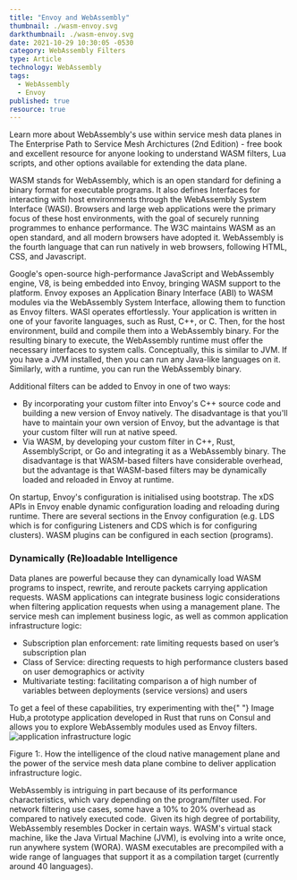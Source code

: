 ```yaml
---
title: "Envoy and WebAssembly"
thumbnail: ./wasm-envoy.svg
darkthumbnail: ./wasm-envoy.svg
date: 2021-10-29 10:30:05 -0530
category: WebAssembly Filters
type: Article
technology: WebAssembly
tags:
  - WebAssembly
  - Envoy
published: true
resource: true
---
```



<ResourcesWrapper>
  <div className="intro">
  Learn more about WebAssembly's use within service mesh data planes in <Link className="blog" to="/learn/service-mesh-books/the-enterprise-path-to-service-mesh-architectures-2nd-edition">The Enterprise Path to Service Mesh Archictures (2nd Edition)</Link> -  free book and excellent resource for anyone looking to understand WASM filters, Lua scripts, and other options available for extending the data plane.
  </div>

WASM stands for WebAssembly, which is an open standard for defining a binary format for executable programs. It also defines Interfaces for interacting with host environments through the WebAssembly System Interface (WASI). Browsers and large web applications were the primary focus of these host environments, with the goal of securely running programmes to enhance performance. The W3C maintains WASM as an open standard, and all modern browsers have adopted it. WebAssembly is the fourth language that can run natively in web browsers, following HTML, CSS, and Javascript.

Google's open-source high-performance JavaScript and WebAssembly engine, V8, is being embedded into Envoy, bringing WASM support to the platform. Envoy exposes an Application Binary Interface (ABI) to WASM modules via the WebAssembly System Interface, allowing them to function as Envoy filters. WASI operates effortlessly. Your application is written in one of your favorite languages, such as Rust, C++, or C. Then, for the host environment, build and compile them into a WebAssembly binary. For the resulting binary to execute, the WebAssembly runtime must offer the necessary interfaces to system calls. Conceptually, this is similar to JVM. If you have a JVM installed, then you can run any Java-like languages on it. Similarly, with a runtime, you can run the WebAssembly binary.

Additional filters can be added to Envoy in one of two ways:

<ul>
  <li>
    By incorporating your custom filter into Envoy's C++ source code and
    building a new version of Envoy natively. The disadvantage is that you'll
    have to maintain your own version of Envoy, but the advantage is that your
    custom filter will run at native speed.
  </li>
  <li>
    Via WASM, by developing your custom filter in C++, Rust, AssemblyScript, or
    Go and integrating it as a WebAssembly binary. The disadvantage is that
    WASM-based filters have considerable overhead, but the advantage is that
    WASM-based filters may be dynamically loaded and reloaded in Envoy at
    runtime.
  </li>
</ul>

On startup, Envoy's configuration is initialised using bootstrap. The xDS APIs in Envoy enable dynamic configuration loading and reloading during runtime. There are several sections in the Envoy configuration (e.g. LDS which is for configuring Listeners and CDS which is for configuring clusters). WASM plugins can be configured in each section (programs).

<h3>Dynamically (Re)loadable Intelligence</h3>
Data planes are powerful because they can dynamically load WASM programs to inspect,
rewrite, and reroute packets carrying application requests. WASM applications can
integrate business logic considerations when filtering application requests when
using a management plane. The service mesh can implement business logic, as well
as common application infrastructure logic:
<ul>
  <li>
    Subscription plan enforcement: rate limiting requests based on user’s
    subscription plan
  </li>
  <li>
    Class of Service: directing requests to high performance clusters based on
    user demographics or activity
  </li>
  <li>
    Multivariate testing: facilitating comparison a of high number of variables
    between deployments (service versions) and users
  </li>
</ul>
<div className="fact">
  To get a feel of these capabilities, try experimenting with the{" "}
  <Link to="/projects/image-hub">Image Hub</Link>,a prototype application
  developed in Rust that runs on Consul and allows you to explore WebAssembly
  modules used as Envoy filters.
</div>

  <div className="center" >
  <img src={Infrastructure} align="center" alt="application infrastructure logic" />

Figure 1:. How the intelligence of the cloud native management plane and the power of the service mesh data plane combine to deliver application infrastructure logic.

  </div>

WebAssembly is intriguing in part because of its performance characteristics, which vary depending on the program/filter used. For network filtering use cases, some have a 10% to 20% overhead as compared to natively executed code.  Given its high degree of portability, WebAssembly resembles Docker in certain ways. WASM's virtual stack machine, like the Java Virtual Machine (JVM), is evolving into a write once, run anywhere system (WORA). WASM executables are precompiled with a wide range of languages that support it as a compilation target (currently around 40 languages).

</ResourcesWrapper>
